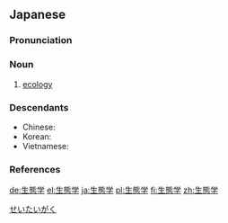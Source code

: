 {{also|生態學|生态学}}
==Japanese==
{{wikipedia|lang=ja}}
{{ja-kanjitab|yomi=o|せい|たい|がく}}

===Pronunciation===
{{ja-pron|せいたいがく|acc=3|acc_ref=DJR,NHK|y=ko}}

===Noun===
{{ja-noun|せいたいがく|kyu=生態學}}

# [[ecology]]

===Descendants===
* Chinese: {{zh-l|生態學}}
* Korean: {{ko-l|생태학}}
* Vietnamese: {{vi-l|sinh thái học}}

===References===
<references/>

[[Category:ja:Ecology|せいたいがく]]

[[de:生態学]]
[[el:生態学]]
[[ja:生態学]]
[[pl:生態学]]
[[fi:生態学]]
[[zh:生態学]]